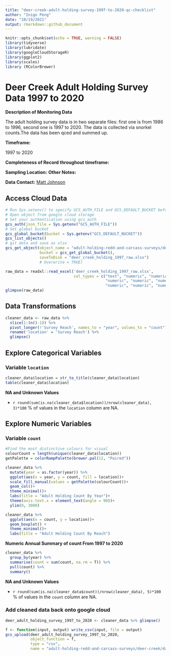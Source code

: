 ```yaml
---
title: "deer-creek-adult-holding-survey-1997-to-2020-qc-checklist"
author: "Inigo Peng"
date: "10/19/2021"
output: rmarkdown::github_document
---
```

```r
knitr::opts_chunk$set(echo = TRUE, warning = FALSE)
library(tidyverse)
library(lubridate)
library(googleCloudStorageR)
library(ggplot2)
library(scales)
library (RColorBrewer)
```
# Deer Creek Adult Holding Survey Data 1997 to 2020 

**Description of Monitoring Data**

The adult holding survey data is in two separate files: first one is from 1986 to 1996, second one is 1997 to 2020. The data is collected via snorkel counts.The data has been qced and summed up.


**Timeframe:** 

1997 to 2020

**Completeness of Record throughout timeframe:**


**Sampling Location:** 
**Other Notes:**

**Data Contact:** [Matt Johnson](mailto:Matt.Johnson@wildlife.ca.gov)

## Access Cloud Data

```r
# Run Sys.setenv() to specify GCS_AUTH_FILE and GCS_DEFAULT_BUCKET before running
# Open object from google cloud storage
# Set your authentication using gcs_auth
gcs_auth(json_file = Sys.getenv("GCS_AUTH_FILE"))
# Set global bucket 
gcs_global_bucket(bucket = Sys.getenv("GCS_DEFAULT_BUCKET"))
gcs_list_objects()
# git data and save as xlsx
gcs_get_object(object_name = "adult-holding-redd-and-carcass-surveys/deer-creek/data-raw/Deer Creek SRCS snorkel survey counts by section 1997-2020.xlsx",
               bucket = gcs_get_global_bucket(),
               saveToDisk = "deer_creek_holding_1997_raw.xlsx")
               # Overwrite = TRUE)
```

```r
raw_data = readxl::read_excel('deer_creek_holding_1997_raw.xlsx', 
                              col_types = c("text", "numeric", "numeric", "numeric", "numeric", "numeric", "numeric", "numeric", "numeric", "numeric",
                                            "numeric", "numeric", "numeric", "numeric", "numeric", "numeric", "numeric", "numeric", "numeric", "numeric",
                                            "numeric", "numeric", "numeric", "numeric", "numeric"))
glimpse(raw_data)
```

## Data Transformations

```r
cleaner_data <- raw_data %>% 
  slice(1:(n()-1)) %>% 
  pivot_longer(!'Survey Reach', names_to = "year", values_to = "count") %>% 
  rename('location' = 'Survey Reach') %>% 
  glimpse()
```


## Explore Categorical Variables

### Variable `location`
```r
cleaner_data$location = str_to_title(cleaner_data$location)
table(cleaner_data$location)
```

**NA and Unknown Values**  

*  `r round(sum(is.na(cleaner_data$location))/nrow(cleaner_data), 3)*100` % of values in the `location` column are NA.

## Explore Numeric Variables

### Variable `count`
```r
#Find the most distinctive colours for visual
colourCount = length(unique(cleaner_data$location))
getPalette = colorRampPalette(brewer.pal(12, "Paired"))

cleaner_data %>%
  mutate(year = as.factor(year)) %>% 
  ggplot(aes(x = year, y = count, fill = location))+
  scale_fill_manual(values = getPalette(colourCount))+
  geom_col()+
  theme_minimal()+
  labs(title = "Adult Holding Count By Year")+
  theme(axis.text.x = element_text(angle = 90))+
  ylim(0, 3000)
```
```r
cleaner_data %>% 
  ggplot(aes(x = count, y = location))+
  geom_boxplot() +
  theme_minimal()+
  labs(title = "Adult Holding Count By Reach")
```

**Numeric Annual Summary of count From 1997 to 2020**
```r
cleaner_data %>%
  group_by(year) %>%
  summarise(count = sum(count, na.rm = T)) %>%
  pull(count) %>%
  summary()
```

**NA and Unknown Values**  

* `r round(sum(is.na(cleaner_data$count))/nrow(cleaner_data), 5)*100` % of values in the `count` column are NA. 

### Add cleaned data back onto google cloud
```r
deer_adult_holding_survey_1997_to_2020 <- cleaner_data %>% glimpse()
```
```r
f <- function(input, output) write_csv(input, file = output)
gcs_upload(deer_adult_holding_survey_1997_to_2020,
           object_function = f,
           type = "csv",
           name = "adult-holding-redd-and-carcass-surveys/deer-creek/data/deer_adult_holding_1997_to_2020.csv")
```